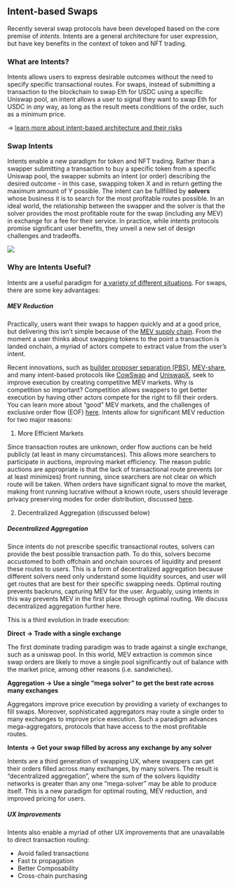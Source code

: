 ## Intent-based Swaps

Recently several swap protocols have been developed based on the core premise of _intents_. Intents are a general architecture for user expression, but have key benefits in the context of token and NFT trading.

### What are Intents?

Intents allows users to express desirable outcomes without the need to specify specific transactional routes. For swaps, instead of submitting a transaction to the blockchain to swap Eth for USDC using a specific Uniswap pool, an intent allows a user to signal they want to swap Eth for USDC in _any_ way, as long as the result meets conditions of the order, such as a minimum price.

→ [learn more about intent-based architecture and their risks](https://www.paradigm.xyz/2023/06/intents)

### Swap Intents

Intents enable a new paradigm for token and NFT trading. Rather than a swapper submitting a transaction to buy a specific token from a specific Uniswap pool, the swapper submits an intent (or order) describing the desired outcome - in this case, swapping token X and in return getting the maximum amount of Y possible. The intent can be fullfilled by **solvers** whose business it is to search for the most profitable routes possible. In an ideal world, the relationship between the swapper and the solver is that the solver provides the most profitable route for the swap (including any MEV) in exchange for a fee for their service. In practice, while intents protocols promise significant user benefits, they unveil a new set of design challenges and tradeoffs.

![](../public/tx-v-intent.png)

### Why are Intents Useful?

Intents are a useful paradigm for [a variety of different situations](https://brinktrade.medium.com/powerful-intents-part-1-7f97cc6425b3). For swaps, there are some key advantages:

##### MEV Reduction

Practically, users want their swaps to happen quickly and at a good price, but delivering this isn’t simple because of the [MEV supply chain](https://flashbots.mirror.xyz/bqCakwfQZkMsq63b50vib-nibo5eKai0QuK7m-Dsxpo). From the moment a user thinks about swapping tokens to the point a transaction is landed onchain, a myriad of actors compete to extract value from the user’s intent.

Recent innovations, such as [builder proposer separation (PBS)](https://boost.flashbots.net/), [MEV-share](/https://docs.flashbots.net/flashbots-protect/mev-share), and many intent-based protocols like [CowSwap](https://cow.fi/) and [UniswapX](https://uniswap.org/whitepaper-uniswapx.pdf), seek to improve execution by creating competitive MEV markets. Why is competition so important? Competition allows swappers to get better execution by having other actors compete for the right to fill their orders. You can learn more about “good” MEV markets, and the challenges of exclusive order flow (EOF) [here](https://writings.flashbots.net/order-flow-auctions-and-centralisation). Intents allow for significant MEV reduction for two major reasons:

1. More Efficient Markets

Since transaction routes are unknown, order flow auctions can be held publicly (at least in many circumstances). This allows more searchers to participate in auctions, improving market efficiency. The reason public auctions are appropriate is that the lack of transactional route prevents (or at least minimizes) front running, since searchers are not clear on which route will be taken. When orders have significant signal to move the market, making front running lucrative without a known route, users should leverage privacy preserving modes for order distribution, discussed [here](/privacy).

2. Decentralized Aggregation (discussed below)

##### Decentralized Aggregation

Since intents do not prescribe specific transactional routes, solvers can provide the best possible transaction path. To do this, solvers become accustomed to both offchain and onchain sources of liquidity and present these routes to users. This is a form of decentralized aggregation because different solvers need only understand some liquidity sources, and user will get routes that are best for their specific swapping needs. Optimal routing prevents backruns, capturing MEV for the user. Arguably, using intents in this way prevents MEV in the first place through optimal routing. We discuss decentralized aggregation further here.

This is a third evolution in trade execution:

**Direct → Trade with a single exchange**

The first dominate trading paradigm was to trade against a single exchange, such as a uniswap pool. In this world, MEV extraction is common since swap orders are likely to move a single pool significantly out of balance with the market price, among other reasons (i.e. sandwiches).

**Aggregation → Use a single “mega solver” to get the best rate across many exchanges**

Aggregators improve price execution by providing a variety of exchanges to fill swaps. Moreover, sophisticated aggregators may route a single order to many exchanges to improve price execution. Such a paradigm advances mega-aggregators, protocols that have access to the most profitable routes.

**Intents → Get your swap filled by across any exchange by any solver**

Intents are a third generation of swapping UX, where swappers can get their orders filled across many exchanges, by many solvers. The result is “decentralized aggregation”, where the sum of the solvers liquidity networks is greater than any one “mega-solver” may be able to produce itself. This is a new paradigm for optimal routing, MEV reduction, and improved pricing for users.

##### UX Improvements

Intents also enable a myriad of other UX improvements that are unavailable to direct transaction routing:

- Avoid failed transactions
- Fast tx propagation
- Better Composability
- Cross-chain purchasing
